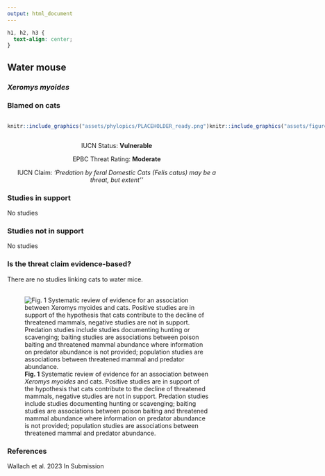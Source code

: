 ```yaml
---
output: html_document
---
```

```css
h1, h2, h3 {
  text-align: center;
}
```

## **Water mouse**
### *Xeromys myoides*
### Blamed on cats

:::: {style="display: flex;"}

::: {}
  ```r
  knitr::include_graphics("assets/phylopics/PLACEHOLDER_ready.png")
  ```
:::

::: {}

:::

::: {}
  ```r
  knitr::include_graphics("assets/figures/Map_Cat_Xeromys myoides.png")
  ```
:::

::::
<center>
IUCN Status: **Vulnerable**

EPBC Threat Rating: **Moderate**

IUCN Claim: *'Predation by feral Domestic Cats (Felis catus) may be a threat, but extent''*

</center>

### Studies in support

No studies

### Studies not in support

No studies

### Is the threat claim evidence-based?

There are no studies linking cats to water mice.
<br>
<br>

![**Fig. 1**  Systematic review of evidence for an association between *Xeromys myoides* and cats. Positive studies are in support of the hypothesis that cats contribute to the decline of threatened mammals, negative studies are not in support. Predation studies include studies documenting hunting or scavenging; baiting studies are associations between poison baiting and threatened mammal abundance where information on predator abundance is not provided; population studies are associations between threatened mammal and predator abundance.](assets/figures/Main_Evidence_Cat_Xeromys myoides.png)

### References



Wallach et al. 2023 In Submission

